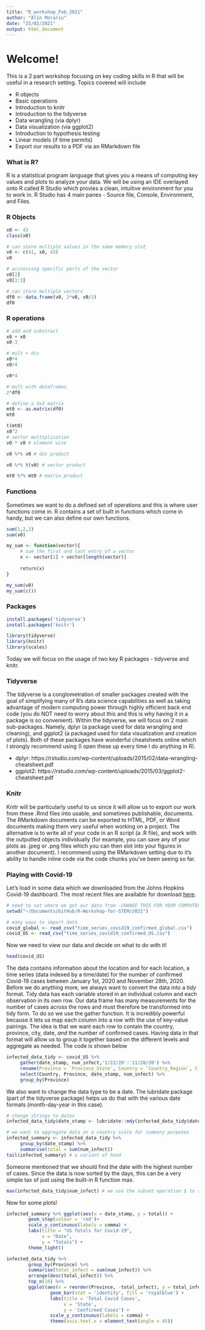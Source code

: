 ```yaml
---
title: "R_workshop_Feb_2021"
author: "Alin Morariu"
date: "25/02/2021"
output: html_document
---
```


# Welcome! 

This is a 2 part workshop focusing on key coding skills in R that will be useful in a research setting. Topics covered will include 

* R objects
* Basic operations
* Introduction to knitr
* Introduction to the tidyverse
* Data wrangling (via dplyr)
* Data visualization (via ggplot2)
* Introduction to hypothesis testing 
* Linear models (if time permits)
* Export our results to a PDF via an RMarkdown file 

### What is R? 

R is a statistical program language that gives you a means of computing key values and plots to analyze your data. We will be using an IDE overlayed onto R called R Studio which provies a clean, intuitive environment for you to work in. R Studio has 4 main panes - Source file, Console, Environment, and Files. 

### R Objects 

```r
x0 <- 42
class(x0)
```

```r
# can store multiple values in the same memory slot 
v0 <- c(41, x0, 43)
v0

# acccessing specific parts of the vector 
v0[2]
v0[1:3]

# can store multiple vectors 
df0 <- data.frame(v0, 2*v0, v0/2)
df0
```


### R operations 

```r
# add and substract
x0 + x0 
x0-3

# mult + div 
x0*4
x0/4

v0*4

# mult with dataframes 
2*df0
```

```r
# define a 3x3 matrix 
mt0 <- as.matrix(df0)
mt0

t(mt0)
x0^2
# vector multiplication 
v0 * v0 # element wise

v0 %*% v0 # dot product 

v0 %*% t(v0) # vector product 

mt0 %*% mt0 # matrix product 
```

### Functions

Sometimes we want to do a defined set of operations and this is where user functions come in. R contains a set of built in functions which come in handy, but we can also define our own functions.

```r
sum(1,2,3)
sum(v0)

my_sum <- function(vector){
     # sum the first and last entry of a vector 
     x <- vector[1] + vector[length(vector)]
     
     return(x)
}

my_sum(v0)
my_sum(c())
```

### Packages 

```r
install.packages('tidyverse')
install.packages('knitr')
```

```r
library(tidyverse)
library(knitr)
library(scales)
```

Today we will focus on the usage of two key R packages - tidyverse and knitr. 

### Tidyverse

The tidyverse is a conglometration of smaller packages created with the goal of simplifying many of R's data science capabilities as well as taking advantage of modern computing power through highly efficient back end code (you do NOT need to worry about this and this is why having it in a package is so convenient). Within the tidyverse, we will focus on 2 main sub-packages. Namely, dplyr (a package used for data wrangling and cleaning), and ggplot2 (a packaged used for data visualization and creation of plots). Both of these packages have wonderful cheatsheets online which I strongly recommend using (I open these up every time I do anything in R). 

* dplyr: https://rstudio.com/wp-content/uploads/2015/02/data-wrangling-cheatsheet.pdf
* ggplot2: https://rstudio.com/wp-content/uploads/2015/03/ggplot2-cheatsheet.pdf 

### Knitr

Knitr will be particularly useful to us since it will allow us to export our work from these .Rmd files into usable, and sometimes publishable, documents. The RMarkdown documents can be exported to HTML, PDF, or Word documents making them very useful when working on a project. The alternative is to write all of your code in an R script (a .R file), and work with the outputted objects individually (for example, you can save any of your plots as .jpeg or .png files which you can then slot into your figures in another document). I recommend using the RMarkdown setting due to it's ability to handle inline code via the code chunks you've been seeing so far. 

### Playing with Covid-19

Let's load in some data which we downloaded from the Johns Hopkins Covid-19 dashboard. The most recent files are available for download [here](https://github.com/CSSEGISandData/COVID-19). 

```r
# need to set where we get our data from -CHANGE THIS FOR YOUR COMPUTER
setwd("~/Documents/GitHub/R-Workshop-for-STEM/2021")

# many ways to import data
covid_global <- read_csv("time_series_covid19_confirmed_global.csv")
covid_US <- read_csv("time_series_covid19_confirmed_US.csv")
```

Now we need to view our data and decide on what to do with it! 

```r
head(covid_US)
```
The data contains information about the location and for each location, a time series (data indexed by a time/date) for the number of confirmed Covid-19 cases between January 1st, 2020 and November 28th, 2020. Before we do anything more, we always want to convert the data into a *tidy* format. Tidy data has each variable stored in an individual column and each observation in its own row. Our data frame has many measurements for the number of cases across the rows and must therefore be transformed into tidy form. To do so we use the gather function. It is incredibly powerful because it lets us map each column into a row with the use of key-value pairings. The idea is that we want each row to contain the country, province, city, date, *and* the number of confirmed cases. Having data in that format will allow us to group it together based on the different levels and aggregate as needed. The code is shown below
```r
infected_data_tidy <- covid_US %>% 
     gather(date_stamp, num_infect,'1/22/20':'11/28/20') %>% 
     rename(Province = `Province_State`, Country = `Country_Region`, City = `Admin2`) %>% 
     select(Country, Province, date_stamp, num_infect) %>% 
     group_by(Province)
```
We also want to change the data type to be a date. The lubridate package (part of the tidyverse package) helps us do that with the various date formats (month-day-year in this case). 
```r
# change strings to dates
infected_data_tidy$date_stamp <- lubridate::mdy(infected_data_tidy$date_stamp) 
```

```r
# we want to aggregate data on a country scale for summary purposes
infected_summary <- infected_data_tidy %>%
     group_by(date_stamp) %>% 
     summarise(total = sum(num_infect))
tail(infected_summary) # a variant of head
```

Someone mentioned that we should find the date with the highest number of cases. Since the data is now sorted by the days, this can be a very simple tax of just using the built-in R function max.

```r
max(infected_data_tidy$num_infect) # we use the subset operation $ to select the one column we want then take the maximum 
```

Now for some plots! 
```r
infected_summary %>% ggplot(aes(x = date_stamp, y = total)) + 
        geom_step(colour = 'red')+ 
        scale_y_continuous(labels = comma) + 
        labs(title = "US Totals for Covid-19",
             x = "Date",
             y = "Totals") +
        theme_light()
```

```r
infected_data_tidy %>% 
        group_by(Province) %>% 
        summarise(total_infect = sum(num_infect)) %>% 
        arrange(desc(total_infect)) %>% 
        top_n(10) %>% 
        ggplot(aes(x = reorder(Province, -total_infect), y = total_infect)) + 
                geom_bar(stat = 'identity', fill = 'royalblue') +
                labs(title = 'Total Covid Cases', 
                     x = 'State',
                     y = 'Confirmed Cases') + 
                scale_y_continuous(labels = comma) +
                theme(axis.text.x = element_text(angle = 45)) 
```

